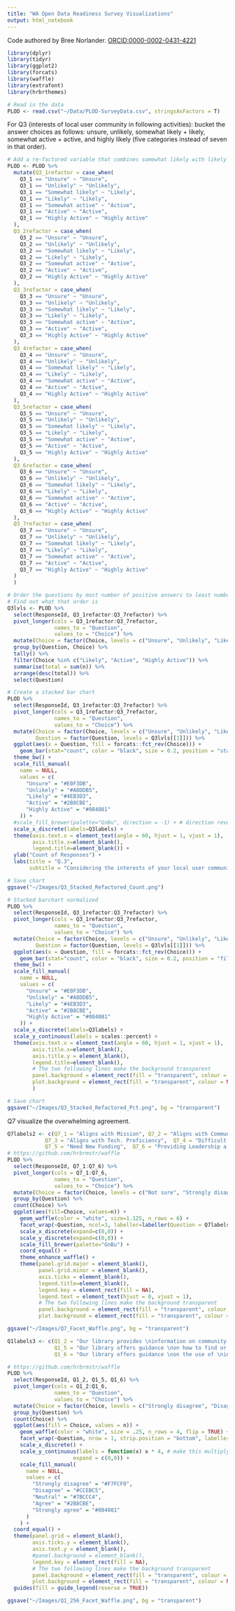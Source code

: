 ```yaml
---
title: "WA Open Data Readiness Survey Visualizations"
output: html_notebook
---
```


Code authored by Bree Norlander. [ORCID:0000-0002-0431-4221](https://orcid.org/0000-0002-0431-4221)

```r
library(dplyr)
library(tidyr)
library(ggplot2)
library(forcats)
library(waffle)
library(extrafont)
library(hrbrthemes)
```


```r
# Read in the data
PLOD <- read.csv("~/Data/PLOD-SurveyData.csv", stringsAsFactors = T)
```

For Q3 (interests of local user community in following activities): bucket the answer choices as follows: unsure, unlikely, somewhat likely + likely, somewhat active + active, and highly likely (five categories instead of seven in that order). 

```r
# Add a re-factored variable that combines somewhat likely with likely AND somewhat active with active
PLOD <- PLOD %>% 
  mutate(Q3_1refactor = case_when(
    Q3_1 == "Unsure" ~ "Unsure",
    Q3_1 == "Unlikely" ~ "Unlikely",
    Q3_1 == "Somewhat likely" ~ "Likely",
    Q3_1 == "Likely" ~ "Likely",
    Q3_1 == "Somewhat active" ~ "Active",
    Q3_1 == "Active" ~ "Active",
    Q3_1 == "Highly Active" ~ "Highly Active"
  ),
  Q3_2refactor = case_when(
    Q3_2 == "Unsure" ~ "Unsure",
    Q3_2 == "Unlikely" ~ "Unlikely",
    Q3_2 == "Somewhat likely" ~ "Likely",
    Q3_2 == "Likely" ~ "Likely",
    Q3_2 == "Somewhat active" ~ "Active",
    Q3_2 == "Active" ~ "Active",
    Q3_2 == "Highly Active" ~ "Highly Active"
  ),
  Q3_3refactor = case_when(
    Q3_3 == "Unsure" ~ "Unsure",
    Q3_3 == "Unlikely" ~ "Unlikely",
    Q3_3 == "Somewhat likely" ~ "Likely",
    Q3_3 == "Likely" ~ "Likely",
    Q3_3 == "Somewhat active" ~ "Active",
    Q3_3 == "Active" ~ "Active",
    Q3_3 == "Highly Active" ~ "Highly Active"
  ),
  Q3_4refactor = case_when(
    Q3_4 == "Unsure" ~ "Unsure",
    Q3_4 == "Unlikely" ~ "Unlikely",
    Q3_4 == "Somewhat likely" ~ "Likely",
    Q3_4 == "Likely" ~ "Likely",
    Q3_4 == "Somewhat active" ~ "Active",
    Q3_4 == "Active" ~ "Active",
    Q3_4 == "Highly Active" ~ "Highly Active"
  ),
  Q3_5refactor = case_when(
    Q3_5 == "Unsure" ~ "Unsure",
    Q3_5 == "Unlikely" ~ "Unlikely",
    Q3_5 == "Somewhat likely" ~ "Likely",
    Q3_5 == "Likely" ~ "Likely",
    Q3_5 == "Somewhat active" ~ "Active",
    Q3_5 == "Active" ~ "Active",
    Q3_5 == "Highly Active" ~ "Highly Active"
  ),
  Q3_6refactor = case_when(
    Q3_6 == "Unsure" ~ "Unsure",
    Q3_6 == "Unlikely" ~ "Unlikely",
    Q3_6 == "Somewhat likely" ~ "Likely",
    Q3_6 == "Likely" ~ "Likely",
    Q3_6 == "Somewhat active" ~ "Active",
    Q3_6 == "Active" ~ "Active",
    Q3_6 == "Highly Active" ~ "Highly Active"
  ),
  Q3_7refactor = case_when(
    Q3_7 == "Unsure" ~ "Unsure",
    Q3_7 == "Unlikely" ~ "Unlikely",
    Q3_7 == "Somewhat likely" ~ "Likely",
    Q3_7 == "Likely" ~ "Likely",
    Q3_7 == "Somewhat active" ~ "Active",
    Q3_7 == "Active" ~ "Active",
    Q3_7 == "Highly Active" ~ "Highly Active"
  )
  )
```

```r
# Order the questions by most number of positive answers to least number
# Find out what that order is
Q3lvls <- PLOD %>% 
  select(ResponseId, Q3_1refactor:Q3_7refactor) %>%
  pivot_longer(cols = Q3_1refactor:Q3_7refactor,
               names_to = "Question",
               values_to = "Choice") %>%
  mutate(Choice = factor(Choice, levels = c("Unsure", "Unlikely", "Likely", "Active", "Highly Active"))) %>%
  group_by(Question, Choice) %>%
  tally() %>%
  filter(Choice %in% c("Likely", "Active", "Highly Active")) %>%
  summarise(total = sum(n)) %>%
  arrange(desc(total)) %>%
  select(Question)

# Create a stacked bar chart
PLOD %>% 
  select(ResponseId, Q3_1refactor:Q3_7refactor) %>%
  pivot_longer(cols = Q3_1refactor:Q3_7refactor,
               names_to = "Question",
               values_to = "Choice") %>%
  mutate(Choice = factor(Choice, levels = c("Unsure", "Unlikely", "Likely", "Active", "Highly Active")),
         Question = factor(Question, levels = Q3lvls[[1]])) %>% 
  ggplot(aes(x = Question, fill = forcats::fct_rev(Choice))) +
    geom_bar(stat="count", color = "black", size = 0.2, position = "stack") +
  theme_bw() +
  scale_fill_manual(
    name = NULL,
    values = c(
      "Unsure" = "#E0F3DB",
      "Unlikely" = "#A8DDB5",
      "Likely" = "#4EB3D3",
      "Active" = "#2B8CBE",
      "Highly Active" = "#084081"
    )) +
  #scale_fill_brewer(palette="GnBu", direction = -1) + # direction reverses the color palette
  scale_x_discrete(labels=Q3labels) +
  theme(axis.text.x = element_text(angle = 60, hjust = 1, vjust = 1), 
        axis.title.x=element_blank(),
        legend.title=element_blank()) +
  ylab("Count of Responses") +
  labs(title = "Q.3", 
       subtitle = "Considering the interests of your local user community, indicate your library’s likely \nor current level of activity, on a scale ranging from “Unlikely” to become active to \n“Highly active” now.")

# Save chart
ggsave("~/Images/Q3_Stacked_Refactored_Count.png")
```

```r
# Stacked barchart normalized
PLOD %>% 
  select(ResponseId, Q3_1refactor:Q3_7refactor) %>%
  pivot_longer(cols = Q3_1refactor:Q3_7refactor,
               names_to = "Question",
               values_to = "Choice") %>%
  mutate(Choice = factor(Choice, levels = c("Unsure", "Unlikely", "Likely", "Active", "Highly Active")),
         Question = factor(Question, levels = Q3lvls[[1]])) %>%  
  ggplot(aes(x = Question, fill = forcats::fct_rev(Choice))) +
    geom_bar(stat="count", color = "black", size = 0.2, position = "fill") + #position fill for percents
  theme_bw() +
  scale_fill_manual(
    name = NULL,
    values = c(
      "Unsure" = "#E0F3DB",
      "Unlikely" = "#A8DDB5",
      "Likely" = "#4EB3D3",
      "Active" = "#2B8CBE",
      "Highly Active" = "#084081"
    )) +
  scale_x_discrete(labels=Q3labels) +
  scale_y_continuous(labels = scales::percent) +
  theme(axis.text.x = element_text(angle = 60, hjust = 1, vjust = 1), 
        axis.title.x=element_blank(),
        axis.title.y = element_blank(),
        legend.title=element_blank(),
        # The two following lines make the background transparent
        panel.background = element_rect(fill = "transparent", colour = NA),
        plot.background = element_rect(fill = "transparent", colour = NA)
        )

# Save chart
ggsave("~/Images/Q3_Stacked_Refactored_Pct.png", bg = "transparent")
```

Q7 visualize the overwhelming agreement. 

```r
Q7labels2 <- c(Q7_1 = "Aligns with Mission", Q7_2 = "Aligns with Community", 
            Q7_3 = "Aligns with Tech. Proficiency",  Q7_4 = "Difficult to Prioritize",
            Q7_5 = "Need New Funding",  Q7_6 = "Providing Leadership a Priority")
# https://github.com/hrbrmstr/waffle
PLOD %>%
  select(ResponseId, Q7_1:Q7_6) %>%
  pivot_longer(cols = Q7_1:Q7_6,
               names_to = "Question",
               values_to = "Choice") %>%
  mutate(Choice = factor(Choice, levels = c("Not sure", "Strongly disagree", "Disagree", "Neutral", "Agree", "Strongly agree"))) %>%
  group_by(Question) %>% 
  count(Choice) %>%
  ggplot(aes(fill=Choice, values=n)) +
    geom_waffle(color = "white", size=1.125, n_rows = 6) +
    facet_wrap(~Question, ncol=3, labeller=labeller(Question = Q7labels2)) +
    scale_x_discrete(expand=c(0,0)) +
    scale_y_discrete(expand=c(0,0)) +
    scale_fill_brewer(palette="GnBu") +
    coord_equal() +
    theme_enhance_waffle() +
    theme(panel.grid.major = element_blank(), 
          panel.grid.minor = element_blank(), 
          axis.ticks = element_blank(),
          legend.title=element_blank(),
          legend.key = element_rect(fill = NA),
          legend.text = element_text(hjust = 0, vjust = 1),
          # The two following lines make the background transparent
          panel.background = element_rect(fill = "transparent", colour = NA),
          plot.background = element_rect(fill = "transparent", colour = NA))

ggsave("~/Images/Q7_Facet_Waffle.png", bg = "transparent")
```


```r
Q1labels3 <- c(Q1_2 = "Our library provides \ninformation on community \nactivities and resources", 
               Q1_5 = "Our library offers guidance \non how to find or use \nnew information resources",  
               Q1_6 = "Our library offers guidance \non the use of \ninformation technologies")

# https://github.com/hrbrmstr/waffle
PLOD %>%
  select(ResponseId, Q1_2, Q1_5, Q1_6) %>%
  pivot_longer(cols = Q1_2:Q1_6,
               names_to = "Question",
               values_to = "Choice") %>%
  mutate(Choice = factor(Choice, levels = c("Strongly disagree", "Disagree", "Neutral", "Agree", "Strongly agree"))) %>%
  group_by(Question) %>% 
  count(Choice) %>%
  ggplot(aes(fill = Choice, values = n)) +
    geom_waffle(color = "white", size = .25, n_rows = 4, flip = TRUE) +
    facet_wrap(~Question, nrow = 1, strip.position = "bottom", labeller=labeller(Question = Q1labels3)) +
    scale_x_discrete() + 
    scale_y_continuous(labels = function(x) x * 4, # make this multiplyer the same as n_rows
                     expand = c(0,0)) +
    scale_fill_manual(
      name = NULL,
      values = c(
        "Strongly disagree" = "#F7FCF0",
        "Disagree" = "#CCEBC5",
        "Neutral" = "#7BCCC4",
        "Agree" = "#2B8CBE",
        "Strongly agree" = "#084081"
      )
    ) + 
  coord_equal() +
  theme(panel.grid = element_blank(), 
        axis.ticks.y = element_blank(),
        axis.text.y = element_blank(),
        #panel.background = element_blank(),
        legend.key = element_rect(fill = NA),
        # The two following lines make the background transparent
        panel.background = element_rect(fill = "transparent", colour = NA),
        plot.background = element_rect(fill = "transparent", colour = NA)) +
  guides(fill = guide_legend(reverse = TRUE))

ggsave("~/Images/Q1_256_Facet_Waffle.png", bg = "transparent")
```


